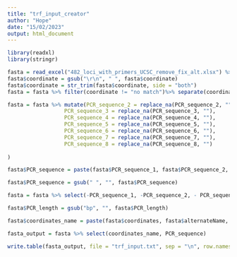 ```yaml
---
title: "trf_input_creator"
author: "Hope"
date: "15/02/2023"
output: html_document
---
```


```r
library(readxl)
library(stringr)
```

```r
fasta = read_excel("482_loci_with_primers_UCSC_remove_fix_alt.xlsx") %>% select(-...1)
fasta$coordinate = gsub("\r\n", " ", fasta$coordinate)
fasta$coordinate = str_trim(fasta$coordinate, side = "both")
fasta = fasta %>% filter(coordinate != "no match")%>% separate(coordinate, c("coordinates", "PCR_length", "forward_primer", "reverse_primer", "PCR_sequence_1", "PCR_sequence_2", "PCR_sequence_3", "PCR_sequence_4", "PCR_sequence_5", "PCR_sequence_6", "PCR_sequence_7", "PCR_sequence_8"), sep = " ")

fasta = fasta %>% mutate(PCR_sequence_2 = replace_na(PCR_sequence_2, ""),
                  PCR_sequence_3 = replace_na(PCR_sequence_3, ""),
                  PCR_sequence_4 = replace_na(PCR_sequence_4, ""),
                  PCR_sequence_5 = replace_na(PCR_sequence_5, ""),
                  PCR_sequence_6 = replace_na(PCR_sequence_6, ""),
                  PCR_sequence_7 = replace_na(PCR_sequence_7, ""),
                  PCR_sequence_8 = replace_na(PCR_sequence_8, "")
  
)

fasta$PCR_sequence = paste(fasta$PCR_sequence_1, fasta$PCR_sequence_2, fasta$PCR_sequence_3, fasta$PCR_sequence_4, fasta$PCR_sequence_5, fasta$PCR_sequence_6, fasta$PCR_sequence_7, fasta$PCR_sequence_8)

fasta$PCR_sequence = gsub(" ", "", fasta$PCR_sequence)

fasta = fasta %>% select(-PCR_sequence_1, -PCR_sequence_2, - PCR_sequence_3, -PCR_sequence_4, -PCR_sequence_5, -PCR_sequence_6, -PCR_sequence_7, -PCR_sequence_8, -forward_primer, -reverse_primer)

fasta$PCR_length = gsub("bp", "", fasta$PCR_length)

fasta$coordinates_name = paste(fasta$coordinates, fasta$alternateName, sep = "_")

fasta_output = fasta %>% select(coordinates_name, PCR_sequence)

write.table(fasta_output, file = "trf_input.txt", sep = "\n", row.names = FALSE, quote = FALSE)
```

